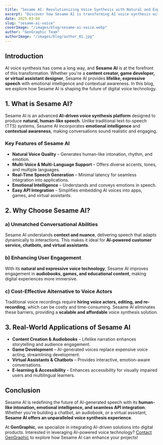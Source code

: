 ```yaml
---
title: "Sesame AI: Revolutionizing Voice Synthesis with Natural and Expressive Speech"
excerpt: "Discover how Sesame AI is transforming AI voice synthesis with lifelike, emotional, and context-aware speech. Learn about its features, benefits, and real-world applications."
date: 2025-03-04
slug: "sesame-ai-voice"
coverImage: "/images/blog/sesame-ai-voice.webp"
author: "GenGraphic Team"
authorImage: "/images/blog/author_01.jpg"
---
```


## Introduction

AI voice synthesis has come a long way, and **Sesame AI** is at the forefront of this transformation. Whether you're a **content creator, game developer, or virtual assistant designer**, Sesame AI provides **lifelike, expressive speech** with emotional intelligence and contextual awareness. In this blog, we explore how Sesame AI is shaping the future of digital voice technology.

## 1. What is Sesame AI?

Sesame AI is an advanced **AI-driven voice synthesis platform** designed to produce **natural, human-like speech**. Unlike traditional text-to-speech (TTS) systems, Sesame AI incorporates **emotional intelligence** and **contextual awareness**, making conversations sound realistic and engaging.

### **Key Features of Sesame AI**
- **Natural Voice Quality** – Generates human-like intonation, rhythm, and emotion.
- **Multi-Voice & Multi-Language Support** – Offers diverse accents, tones, and multiple languages.
- **Real-Time Speech Generation** – Minimal latency for seamless integration into applications.
- **Emotional Intelligence** – Understands and conveys emotions in speech.
- **Easy API Integration** – Simplifies embedding AI voices into apps, games, and virtual assistants.

## 2. Why Choose Sesame AI?

### **a) Unmatched Conversational Abilities**
Sesame AI understands **context and nuance**, delivering speech that adapts dynamically to interactions. This makes it ideal for **AI-powered customer service, chatbots, and virtual assistants**.

### **b) Enhancing User Engagement**
With its **natural and expressive voice technology**, Sesame AI improves engagement in **audiobooks, games, and educational content**, making digital experiences more immersive.

### **c) Cost-Effective Alternative to Voice Actors**
Traditional voice recordings require **hiring voice actors, editing, and re-recording**, which can be costly and time-consuming. Sesame AI eliminates these barriers, providing a **scalable and affordable** voice synthesis solution.

## 3. Real-World Applications of Sesame AI

- **Content Creation & Audiobooks** – Lifelike narration enhances storytelling and audience engagement.
- **Game Development** – AI-generated voices replace expensive voice acting, streamlining development.
- **Virtual Assistants & Chatbots** – Provides interactive, emotion-aware conversations.
- **E-learning & Accessibility** – Enhances accessibility for visually impaired users and multilingual learners.

## Conclusion

Sesame AI is redefining the future of AI-generated speech with its **human-like intonation, emotional intelligence, and seamless API integration**. Whether you're building a chatbot, an audiobook, or a virtual assistant, **Sesame AI offers an unparalleled voice synthesis experience**.

At **GenGraphic**, we specialize in integrating AI-driven solutions into digital products. Interested in leveraging AI-powered voice technology? [Contact GenGraphic](https://gengraphic.ro/) to explore how Sesame AI can enhance your projects!
